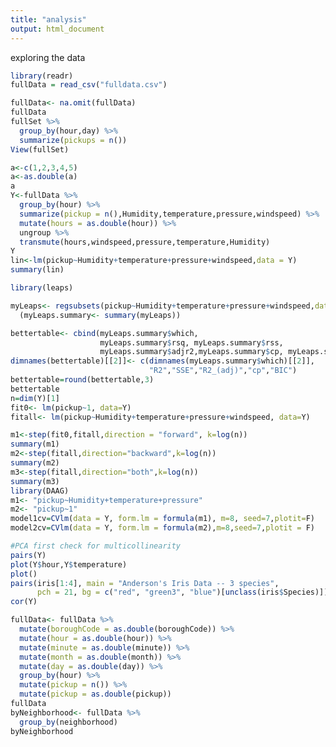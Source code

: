 ```yaml
---
title: "analysis"
output: html_document
---
```

exploring the data
```r
library(readr)
fullData = read_csv("fulldata.csv")
```


```r
fullData<- na.omit(fullData)
fullData
fullSet %>% 
  group_by(hour,day) %>% 
  summarize(pickups = n())
View(fullSet)
```

```r
a<-c(1,2,3,4,5)
a<-as.double(a)
a
Y<-fullData %>% 
  group_by(hour) %>% 
  summarize(pickup = n(),Humidity,temperature,pressure,windspeed) %>%
  mutate(hours = as.double(hour)) %>% 
  ungroup %>% 
  transmute(hours,windspeed,pressure,temperature,Humidity)
Y
lin<-lm(pickup~Humidity+temperature+pressure+windspeed,data = Y)
summary(lin)

library(leaps)

myLeaps<- regsubsets(pickup~Humidity+temperature+pressure+windspeed,data = Y,nbest = 4)
  (myLeaps.summary<- summary(myLeaps))

bettertable<- cbind(myLeaps.summary$which,
                    myLeaps.summary$rsq, myLeaps.summary$rss,
                    myLeaps.summary$adjr2,myLeaps.summary$cp, myLeaps.summary$bic)
dimnames(bettertable)[[2]]<- c(dimnames(myLeaps.summary$which)[[2]],
                               "R2","SSE","R2_(adj)","cp","BIC")
bettertable=round(bettertable,3)
bettertable
n=dim(Y)[1]
fit0<- lm(pickup~1, data=Y)
fitall<- lm(pickup~Humidity+temperature+pressure+windspeed, data=Y)

m1<-step(fit0,fitall,direction = "forward", k=log(n))
summary(m1)
m2<-step(fitall,direction="backward",k=log(n))
summary(m2)
m3<-step(fitall,direction="both",k=log(n))
summary(m3)
library(DAAG)
m1<- "pickup~Humidity+temperature+pressure"
m2<- "pickup~1"
model1cv=CVlm(data = Y, form.lm = formula(m1), m=8, seed=7,plotit=F)
model2cv=CVlm(data = Y, form.lm = formula(m2),m=8,seed=7,plotit = F)

#PCA first check for multicollinearity
pairs(Y)
plot(Y$hour,Y$temperature)
plot()
pairs(iris[1:4], main = "Anderson's Iris Data -- 3 species",
      pch = 21, bg = c("red", "green3", "blue")[unclass(iris$Species)])
cor(Y)

fullData<- fullData %>% 
  mutate(boroughCode = as.double(boroughCode)) %>% 
  mutate(hour = as.double(hour)) %>% 
  mutate(minute = as.double(minute)) %>% 
  mutate(month = as.double(month)) %>% 
  mutate(day = as.double(day)) %>% 
  group_by(hour) %>% 
  mutate(pickup = n()) %>% 
  mutate(pickup = as.double(pickup))
fullData
byNeighborhood<- fullData %>% 
  group_by(neighborhood)
byNeighborhood
```

